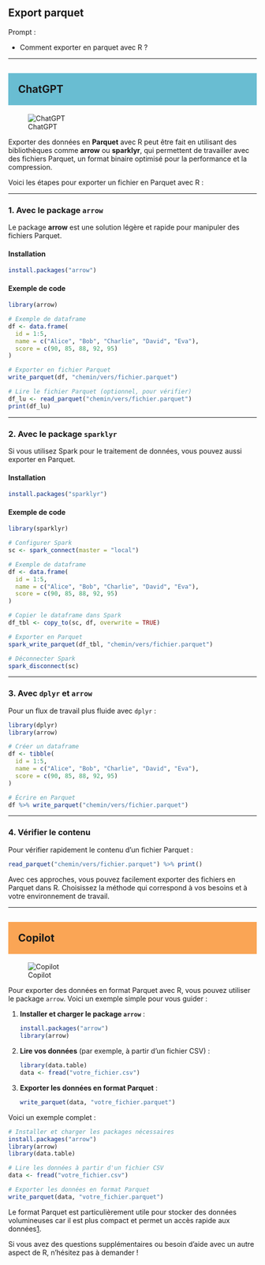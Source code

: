 ## Export parquet

::: {.callout-note appearance="simple"}
Prompt : 

* Comment exporter en parquet avec R ?


:::

----

## ChatGPT {style="background-color: #69bdd2; padding: 20px;"}
![ChatGPT](../img/ChatGPT.PNG)

Exporter des données en **Parquet** avec R peut être fait en utilisant des bibliothèques comme **arrow** ou **sparklyr**, qui permettent de travailler avec des fichiers Parquet, un format binaire optimisé pour la performance et la compression.

Voici les étapes pour exporter un fichier en Parquet avec R :

---

### 1. **Avec le package `arrow`**
Le package **arrow** est une solution légère et rapide pour manipuler des fichiers Parquet.

#### Installation
```R
install.packages("arrow")
```

#### Exemple de code
```R
library(arrow)

# Exemple de dataframe
df <- data.frame(
  id = 1:5,
  name = c("Alice", "Bob", "Charlie", "David", "Eva"),
  score = c(90, 85, 88, 92, 95)
)

# Exporter en fichier Parquet
write_parquet(df, "chemin/vers/fichier.parquet")

# Lire le fichier Parquet (optionnel, pour vérifier)
df_lu <- read_parquet("chemin/vers/fichier.parquet")
print(df_lu)
```

---

### 2. **Avec le package `sparklyr`**
Si vous utilisez Spark pour le traitement de données, vous pouvez aussi exporter en Parquet.

#### Installation
```R
install.packages("sparklyr")
```

#### Exemple de code
```R
library(sparklyr)

# Configurer Spark
sc <- spark_connect(master = "local")

# Exemple de dataframe
df <- data.frame(
  id = 1:5,
  name = c("Alice", "Bob", "Charlie", "David", "Eva"),
  score = c(90, 85, 88, 92, 95)
)

# Copier le dataframe dans Spark
df_tbl <- copy_to(sc, df, overwrite = TRUE)

# Exporter en Parquet
spark_write_parquet(df_tbl, "chemin/vers/fichier.parquet")

# Déconnecter Spark
spark_disconnect(sc)
```

---

### 3. **Avec `dplyr` et `arrow`**
Pour un flux de travail plus fluide avec `dplyr` :
```R
library(dplyr)
library(arrow)

# Créer un dataframe
df <- tibble(
  id = 1:5,
  name = c("Alice", "Bob", "Charlie", "David", "Eva"),
  score = c(90, 85, 88, 92, 95)
)

# Écrire en Parquet
df %>% write_parquet("chemin/vers/fichier.parquet")
```

---

### 4. **Vérifier le contenu**
Pour vérifier rapidement le contenu d’un fichier Parquet :
```R
read_parquet("chemin/vers/fichier.parquet") %>% print()
```

Avec ces approches, vous pouvez facilement exporter des fichiers en Parquet dans R. Choisissez la méthode qui correspond à vos besoins et à votre environnement de travail.

----

## Copilot {style="background-color: #faa555; padding: 20px;"}
![Copilot](../img/copilot.PNG)

Pour exporter des données en format Parquet avec R, vous pouvez utiliser le package `arrow`. Voici un exemple simple pour vous guider :

1. **Installer et charger le package `arrow`** :
   ```r
   install.packages("arrow")
   library(arrow)
   ```

2. **Lire vos données** (par exemple, à partir d'un fichier CSV) :
   ```r
   library(data.table)
   data <- fread("votre_fichier.csv")
   ```

3. **Exporter les données en format Parquet** :
   ```r
   write_parquet(data, "votre_fichier.parquet")
   ```

Voici un exemple complet :
```r
# Installer et charger les packages nécessaires
install.packages("arrow")
library(arrow)
library(data.table)

# Lire les données à partir d'un fichier CSV
data <- fread("votre_fichier.csv")

# Exporter les données en format Parquet
write_parquet(data, "votre_fichier.parquet")
```

Le format Parquet est particulièrement utile pour stocker des données volumineuses car il est plus compact et permet un accès rapide aux données[1](https://book.utilitr.org/03_Fiches_thematiques/Fiche_import_fichiers_parquet.html).

Si vous avez des questions supplémentaires ou besoin d'aide avec un autre aspect de R, n'hésitez pas à demander !